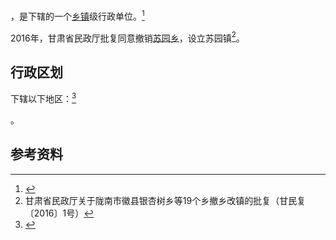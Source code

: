 {{中国乡级行政区|62/12/21/209/000}}

'''{{PAGENAMEBASE}}'''，是{{PRC admin/fullname|62/12/21/209/000|3}}下辖的一个[[乡镇|乡镇]]级行政单位。<ref>{{PRC admin/ref sgc|{{PRC admin/parent|62/12/21/209/000}}}}</ref>

2016年，甘肃省民政厅批复同意撤销[[苏元乡|苏园乡]]，设立苏园镇<ref>甘肃省民政厅关于陇南市徽县银杏树乡等19个乡撤乡改镇的批复（甘民复〔2016〕1号）</ref>。

== 行政区划 ==

{{PAGENAMEBASE}}下辖以下地区：<ref>{{PRC admin/ref sgc|62/12/21/209/000}}</ref>

{{PRC admin/children|62/12/21/209/000}}。

== 参考资料 ==

{{reflist}}

{{行政区划小作品}}
{{PRC admin/navcat|62/12/21/209/000}}